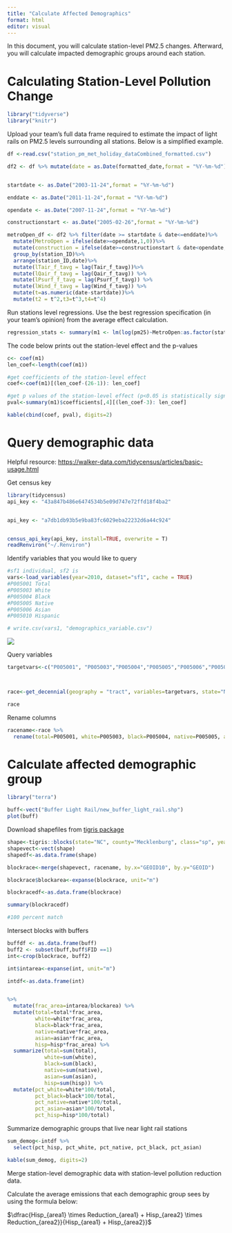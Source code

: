 ---
title: "Calculate Affected Demographics"
format: html
editor: visual
---

In this document, you will calculate station-level PM2.5 changes. Afterward, you will calculate impacted demographic groups around each station.

# Calculating Station-Level Pollution Change

```{r}
library("tidyverse")
library("knitr")
```

Upload your team's full data frame required to estimate the impact of light rails on PM2.5 levels surrounding all stations. Below is a simplified example.

```{r}
df <-read.csv("station_pm_met_holiday_dataCombined_formatted.csv")

df2 <- df %>% mutate(date = as.Date(formatted_date,format = "%Y-%m-%d"))


startdate <- as.Date("2003-11-24",format = "%Y-%m-%d")

enddate <- as.Date("2011-11-24",format = "%Y-%m-%d")

opendate <- as.Date("2007-11-24",format = "%Y-%m-%d")

constructionstart <- as.Date("2005-02-26",format = "%Y-%m-%d")

metroOpen_df <- df2 %>% filter(date >= startdate & date<=enddate)%>%
  mutate(MetroOpen = ifelse(date>=opendate,1,0))%>%
  mutate(construction = ifelse(date>=constructionstart & date<opendate,1,0))%>%
  group_by(station_ID)%>%
  arrange(station_ID,date)%>%
  mutate(lTair_f_tavg = lag(Tair_f_tavg))%>%
  mutate(lQair_f_tavg = lag(Qair_f_tavg)) %>%
  mutate(lPsurf_f_tavg = lag(Psurf_f_tavg)) %>%
  mutate(lWind_f_tavg = lag(Wind_f_tavg)) %>%
  mutate(t=as.numeric(date-startdate))%>%
  mutate(t2 = t^2,t3=t^3,t4=t^4)

```

Run stations level regressions. Use the best regression specification (in your team's opinion) from the average effect calculation.

```{r}

regression_stats <- summary(m1 <- lm(log(pm25)~MetroOpen:as.factor(station_ID)+construction+as.factor(day_of_week)+as.factor(month) + Tair_f_tavg + Swnet_tavg + Lwnet_tavg + Qle_tavg + Qh_tavg + Snowf_tavg + Rainf_tavg + Qsm_tavg + SnowT_tavg + SWE_tavg + SnowDepth_tavg + Tair_f_tavg + Rainf_f_tavg + Wind_f_tavg + Qair_f_tavg + Psurf_f_tavg , data = metroOpen_df))
```

The code below prints out the station-level effect and the p-values

```{r}

c<- coef(m1)
len_coef<-length(coef(m1))

#get coefficients of the station-level effect
coef<-coef(m1)[(len_coef-(26-1)): len_coef]

#get p values of the station-level effect (p<0.05 is statistically significant)
pval<-summary(m1)$coefficients[,4][(len_coef-3): len_coef]

kable(cbind(coef, pval), digits=2)
```

# Query demographic data

Helpful resource: <https://walker-data.com/tidycensus/articles/basic-usage.html>

Get census key

```{r}
library(tidycensus)
api_key <- "43a847b486e6474534b5e09d747e72ffd18f4ba2"


api_key <- "a7db1db93b5e9ba83fc6029eba22232d6a44c924"


census_api_key(api_key, install=TRUE, overwrite = T)
readRenviron("~/.Renviron")
```

Identify variables that you would like to query

```{r}

#sf1 individual, sf2 is 
vars<-load_variables(year=2010, dataset="sf1", cache = TRUE)
#P005001 Total
#P005003 White
#P005004 Black
#P005005 Native
#P005006 Asian
#P005010 Hispanic

# write.csv(vars1, "demographics_variable.csv")
```

![](images/clipboard-9133593.png)

Query variables

```{r}
targetvars<-c("P005001", "P005003","P005004","P005005","P005006","P005010")



race<-get_decennial(geography = "tract", variables=targetvars, state="NC", county="Mecklenburg", output="wide", year = 2010)

race


```

Rename columns

```{r}
racename<-race %>%
  rename(total=P005001, white=P005003, black=P005004, native=P005005, asian=P005006, hisp=P005010)
```

# Calculate affected demographic group

```{r}
library("terra")
```

```{r}
buff<-vect("Buffer Light Rail/new_buffer_light_rail.shp")
plot(buff)
```

Download shapefiles from [tigris package](https://github.com/walkerke/tigris)

```{r}
shape<-tigris::blocks(state="NC", county="Mecklenburg", class="sp", year=2010)
shapevect<-vect(shape)
shapedf<-as.data.frame(shape)
```

```{r}
blockrace<-merge(shapevect, racename, by.x="GEOID10", by.y="GEOID")

blockrace$blockarea<-expanse(blockrace, unit="m")

blockracedf<-as.data.frame(blockrace)

summary(blockracedf)

#100 percent match
```

Intersect blocks with buffers

```{r}
buffdf <- as.data.frame(buff)
buff2 <- subset(buff,buff$FID ==1)
int<-crop(blockrace, buff2)

int$intarea<-expanse(int, unit="m")

intdf<-as.data.frame(int) 


%>%
  mutate(frac_area=intarea/blockarea) %>%
  mutate(total=total*frac_area, 
         white=white*frac_area, 
         black=black*frac_area, 
         native=native*frac_area, 
         asian=asian*frac_area, 
         hisp=hisp*frac_area) %>%
  summarize(total=sum(total), 
            white=sum(white), 
            black=sum(black), 
            native=sum(native), 
            asian=sum(asian), 
            hisp=sum(hisp)) %>%
  mutate(pct_white=white*100/total, 
         pct_black=black*100/total, 
         pct_native=native*100/total,
         pct_asian=asian*100/total,
         pct_hisp=hisp*100/total)
```

Summarize demographic groups that live near light rail stations

```{r}
sum_demog<-intdf %>%
  select(pct_hisp, pct_white, pct_native, pct_black, pct_asian)

kable(sum_demog, digits=2)
```

Merge station-level demographic data with station-level pollution reduction data.

Calculate the average emissions that each demographic group sees by using the formula below:

$\dfrac{Hisp_{area1} \times Reduction_{area1} + Hisp_{area2} \times Reduction_{area2}}{Hisp_{area1} + Hisp_{area2}}$
